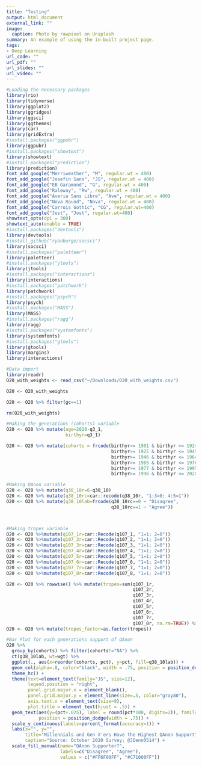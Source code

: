 ```yaml
---
title: "Testing"
output: html_document
external_link: ""
image:
  caption: Photo by rawpixel on Unsplash
summary: An example of using the in-built project page.
tags:
- Deep Learning
url_code: ""
url_pdf: ""
url_slides: ""
url_video: ""
---
```






```r
#Loading the necessary packages
library(rio)
library(tidyverse)
library(ggplot2)
library(ggridges)
library(ggsci)
library(ggthemes)
library(car)
library(gridExtra)
#install.packages("ggpubr")
library(ggpubr)
#install.packages("showtext")
library(showtext)
#install.packages("prediction")
library(prediction)
font_add_google("Merriweather", "M", regular.wt = 400)
font_add_google("Josefin Sans", "JS", regular.wt = 400)
font_add_google("EB Garamond", "G", regular.wt = 400)
font_add_google("Raleway", "Rw", regular.wt = 400)
font_add_google("Averia Sans Libre", "Ave", regular.wt = 400)
font_add_google("Nova Round", "Nova", regular.wt = 400)
font_add_google("Carrois Gothic", "CG", regular.wt=400)
font_add_google("Jost", "Jost", regular.wt=400)
showtext_opts(dpi = 300)
showtext_auto(enable = TRUE)
#install.packages("devtools")
library(devtools)
#install_github("ryanburge/socsci")
library(socsci)
#install.packages("paletteer")
library(paletteer)
#install.packages("jtools")
library(jtools)
#install.packages("interactions")
library(interactions)
#install.packages("patchwork")
library(patchwork)
#install.packages("psych")
library(psych)
#install.packages("MASS")
library(MASS)
#install.packages("ragg")
library(ragg)
#install.packages("systemfonts")
library(systemfonts)
#install.packages("gtools")
library(gtools)
library(margins)
library(interactions)

```

```r
#Data import
library(readr)
O20_with_weights <- read_csv("~/Downloads/O20_with_weights.csv")

O20 <- O20_with_weights

O20 <- O20 %>% filter(gc==1)

rm(O20_with_weights)


```

```r
#Making the generations (cohorts) variable
O20 <- O20 %>% mutate(age=2020-q3_1,
                      birthyr=q3_1)

O20 <- O20 %>% mutate(cohorts = frcode(birthyr>= 1901 & birthyr <= 1924 ~ 'Greatest\nGeneration',
                                       birthyr>= 1925 & birthyr <= 1945 ~ 'Silent\nGeneration',
                                       birthyr>= 1946 & birthyr <= 1964 ~ 'Boomers',
                                       birthyr>= 1965 & birthyr <= 1976 ~ 'Gen X',
                                       birthyr>= 1977 & birthyr <= 1995 ~ 'Millennials',
                                       birthyr>= 1996 & birthyr <= 2020 ~ 'Gen Z'))

#Making QAnon variable
O20 <- O20 %>% mutate(q38_10r=6-q38_10)
O20 <- O20 %>% mutate(q38_10rc=car::recode(q38_10r, "1:3=0; 4:5=1")) 
O20 <- O20 %>% mutate(q38_10lab=frcode(q38_10rc==0 ~ "Disagree",
                                       q38_10rc==1 ~ "Agree"))




```

```r
#Making tropes variable
O20 <- O20 %>%mutate(q107_1r=car::Recode(q107_1, "1=1; 2=0"))
O20 <- O20 %>%mutate(q107_2r=car::Recode(q107_2, "1=1; 2=0"))
O20 <- O20 %>%mutate(q107_3r=car::Recode(q107_3, "1=1; 2=0"))
O20 <- O20 %>%mutate(q107_4r=car::Recode(q107_4, "1=1; 2=0"))
O20 <- O20 %>%mutate(q107_5r=car::Recode(q107_5, "1=1; 2=0"))
O20 <- O20 %>%mutate(q107_6r=car::Recode(q107_6, "1=1; 2=0"))
O20 <- O20 %>%mutate(q107_7r=car::Recode(q107_7, "1=1; 2=0"))
O20 <- O20 %>%mutate(q107_8r=car::Recode(q107_8, "1=1; 2=0"))

O20 <- O20 %>% rowwise() %>% mutate(tropes=sum(q107_1r, 
                                               q107_2r, 
                                               q107_3r,
                                               q107_4r, 
                                               q107_5r, 
                                               q107_6r, 
                                               q107_7r, 
                                               q107_8r, na.rm=TRUE)) %>% ungroup()
O20 <- O20 %>% mutate(tropes_factor=as.factor(tropes))

```

```r
#Bar Plot for each generations support of QAnon
O20 %>% 
  group_by(cohorts) %>% filter(cohorts!="NA") %>% 
  ct(q38_10lab, wt=wgt) %>% 
  ggplot(., aes(x=reorder(cohorts, pct), y=pct, fill=q38_10lab)) + 
  geom_col(alpha=.8, color="black", width = .75, position = position_dodge2()) + 
  theme_hc() +
  theme(text=element_text(family="JS", size=12),
        legend.position = "right",
        panel.grid.major.x = element_blank(),
        panel.grid.major.y = element_line(size=.5, color="gray80"),
        axis.text.x = element_text(size=9),
        plot.title = element_text(hjust = .5)) +
  geom_text(aes(y=(pct+.025), label = round(pct*100, digits=2)), family="JS",
            position = position_dodge(width = .75)) +
  scale_y_continuous(labels=percent_format(accuracy=1)) +
  labs(x="", y="", 
       title="Millennials and Gen X'ers Have the Highest QAnon Support",
       caption="Source: October 2020 Survey; @JDenn0514") +
  scale_fill_manual(name="QAnon Supporter?", 
                    labels=c("Disagree", "Agree"), 
                    values = c("#FF6F00FF", "#C71000FF"))

```



